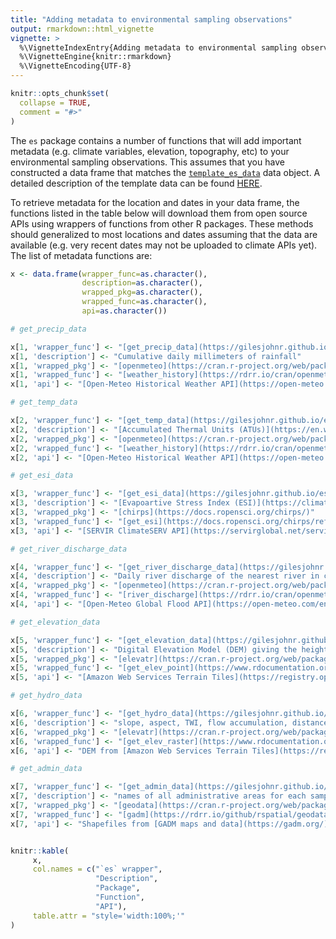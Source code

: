 ```yaml
---
title: "Adding metadata to environmental sampling observations"
output: rmarkdown::html_vignette
vignette: >
  %\VignetteIndexEntry{Adding metadata to environmental sampling observations}
  %\VignetteEngine{knitr::rmarkdown}
  %\VignetteEncoding{UTF-8}
---
```


```r
knitr::opts_chunk$set(
  collapse = TRUE,
  comment = "#>"
)
```

The `es` package contains a number of functions that will add important metadata (e.g. climate variables, elevation, topography, etc) to your environmental sampling observations. This assumes that you have constructed a data frame that matches the [`template_es_data`](https://gilesjohnr.github.io/es/reference/template_es_data.html) data object. A detailed description of the template data can be found [HERE]().

To retrieve metadata for the location and dates in your data frame, the functions listed in the table below will download them from open source APIs using wrappers of functions from other R packages. These methods should generalized to most locations and dates assuming that the data are available (e.g. very recent dates may not be uploaded to climate APIs yet). The list of metadata functions are:

```r
x <- data.frame(wrapper_func=as.character(),
                description=as.character(),
                wrapped_pkg=as.character(),
                wrapped_func=as.character(),
                api=as.character())

# get_precip_data

x[1, 'wrapper_func'] <- "[get_precip_data](https://gilesjohnr.github.io/es/reference/get_precip_data.html)"
x[1, 'description'] <- "Cumulative daily millimeters of rainfall"
x[1, 'wrapped_pkg'] <- "[openmeteo](https://cran.r-project.org/web/packages/openmeteo/index.html)"
x[1, 'wrapped_func'] <- "[weather_history](https://rdrr.io/cran/openmeteo/man/weather_history.html)" 
x[1, 'api'] <- "[Open-Meteo Historical Weather API](https://open-meteo.com/en/docs/historical-weather-api)"

# get_temp_data

x[2, 'wrapper_func'] <- "[get_temp_data](https://gilesjohnr.github.io/es/reference/get_temp_data.html)"
x[2, 'description'] <- "[Accumulated Thermal Units (ATUs)](https://en.wikipedia.org/wiki/Accumulated_thermal_unit)"
x[2, 'wrapped_pkg'] <- "[openmeteo](https://cran.r-project.org/web/packages/openmeteo/index.html)"
x[2, 'wrapped_func'] <- "[weather_history](https://rdrr.io/cran/openmeteo/man/weather_history.html)" 
x[2, 'api'] <- "[Open-Meteo Historical Weather API](https://open-meteo.com/en/docs/historical-weather-api)"

# get_esi_data

x[3, 'wrapper_func'] <- "[get_esi_data](https://gilesjohnr.github.io/es/reference/get_esi_data.html)"
x[3, 'description'] <- "[Evapoartive Stress Index (ESI)](https://climateserv.readthedocs.io/en/latest/user/datasets.html#evaporative-stress-index-esi)"
x[3, 'wrapped_pkg'] <- "[chirps](https://docs.ropensci.org/chirps/)"
x[3, 'wrapped_func'] <- "[get_esi](https://docs.ropensci.org/chirps/reference/get_esi.html)" 
x[3, 'api'] <- "[SERVIR ClimateSERV API](https://servirglobal.net/services/climateserv)"

# get_river_discharge_data

x[4, 'wrapper_func'] <- "[get_river_discharge_data](https://gilesjohnr.github.io/es/reference/get_river_discharge_data.html)"
x[4, 'description'] <- "Daily river discharge of the nearest river in cubic meters per second ($m^3/s$)"
x[4, 'wrapped_pkg'] <- "[openmeteo](https://cran.r-project.org/web/packages/openmeteo/index.html)"
x[4, 'wrapped_func'] <- "[river_discharge](https://rdrr.io/cran/openmeteo/man/river_discharge.html)" 
x[4, 'api'] <- "[Open-Meteo Global Flood API](https://open-meteo.com/en/docs/flood-api)"

# get_elevation_data

x[5, 'wrapper_func'] <- "[get_elevation_data](https://gilesjohnr.github.io/es/reference/get_elevation_data.html)"
x[5, 'description'] <- "Digital Elevation Model (DEM) giving the height in meters above sea level, spatial resolution is ~100m"
x[5, 'wrapped_pkg'] <- "[elevatr](https://cran.r-project.org/web/packages/elevatr/index.html)"
x[5, 'wrapped_func'] <- "[get_elev_point](https://www.rdocumentation.org/packages/elevatr/versions/0.99.0/topics/get_elev_point)"
x[5, 'api'] <- "[Amazon Web Services Terrain Tiles](https://registry.opendata.aws/terrain-tiles/)"

# get_hydro_data

x[6, 'wrapper_func'] <- "[get_hydro_data](https://gilesjohnr.github.io/es/reference/get_hydro_data.html)"
x[6, 'description'] <- "slope, aspect, TWI, flow accumulation, distance to streams"
x[6, 'wrapped_pkg'] <- "[elevatr](https://cran.r-project.org/web/packages/elevatr/index.html), [WhiteboxTools R frontend](https://www.whiteboxgeo.com/wbt-frontends/) "
x[6, 'wrapped_func'] <- "[get_elev_raster](https://www.rdocumentation.org/packages/elevatr/versions/0.99.0/topics/get_elev_raster), [wbt_d_inf_flow_accumulation](https://rdrr.io/rforge/whitebox/man/wbt_d_inf_flow_accumulation.html), [wbt_wetness_index](https://rdrr.io/cran/whitebox/man/wbt_wetness_index.html)"
x[6, 'api'] <- "DEM from [Amazon Web Services Terrain Tiles](https://registry.opendata.aws/terrain-tiles/)"

# get_admin_data

x[7, 'wrapper_func'] <- "[get_admin_data](https://gilesjohnr.github.io/es/reference/get_admin_data.html)"
x[7, 'description'] <- "names of all administrative areas for each sampling site"
x[7, 'wrapped_pkg'] <- "[geodata](https://cran.r-project.org/web/packages/geodata/index.html)"
x[7, 'wrapped_func'] <- "[gadm](https://rdrr.io/github/rspatial/geodata/man/gadm.html)"
x[7, 'api'] <- "Shapefiles from [GADM maps and data](https://gadm.org/)"


knitr::kable(
     x,
     col.names = c("`es` wrapper", 
                   "Description", 
                   "Package", 
                   "Function", 
                   "API"),
     table.attr = "style='width:100%;'"
)


```

